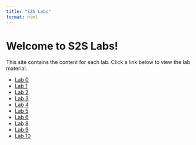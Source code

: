 ```yaml
---
title: "S2S Labs"
format: html
---
```


# Welcome to S2S Labs!

This site contains the content for each lab. Click a link below to view the lab material.

- [Lab 0](https://iain99.github.io/S2S-Labs/Lab0/)
- [Lab 1](https://iain99.github.io/S2S-Labs/Lab1/)
- [Lab 2](https://iain99.github.io/S2S-Labs/Lab2/)
- [Lab 3](https://iain99.github.io/S2S-Labs/Lab3/)
- [Lab 4](https://iain99.github.io/S2S-Labs/Lab4/)
- [Lab 5](https://iain99.github.io/S2S-Labs/Lab5/)
- [Lab 6](https://iain99.github.io/S2S-Labs/Lab6/)
- [Lab 8](https://iain99.github.io/S2S-Labs/Lab8/)
- [Lab 9](https://iain99.github.io/S2S-Labs/Lab9/)
- [Lab 10](https://iain99.github.io/S2S-Labs/Lab10/)
